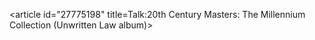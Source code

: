 <article id="27775198" title=Talk:20th Century Masters: The Millennium Collection (Unwritten Law album)>
	<talkpage id="27775198" title="Talk:20th Century Masters: The Millennium Collection (Unwritten Law album)">
{{album|class=redirect}}
	</talkpage>
</article>